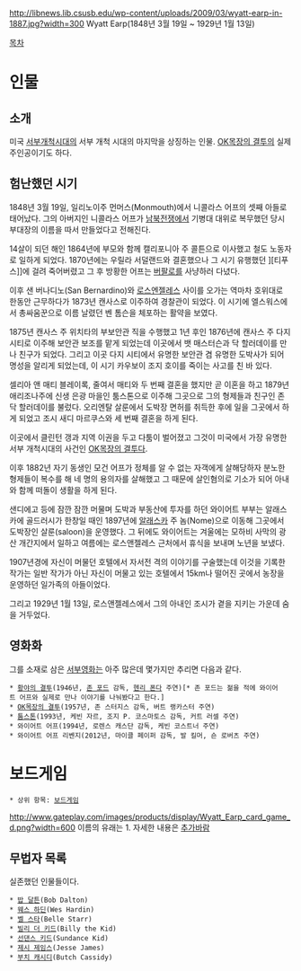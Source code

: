 http://libnews.lib.csusb.edu/wp-content/uploads/2009/03/wyatt-earp-in-1887.jpg?width=300
Wyatt Earp(1848년 3월 19일 ~ 1929년 1월 13일)

[[목차]]

= 인물 =

== 소개 ==
미국 [[서부개척시대]]의 서부 개척 시대의 마지막을 상징하는 인물. [[OK목장의 결투]]의 실제 주인공이기도 하다.

== 험난했던 시기 ==
1848년 3월 19일, 일리노이주 먼머스(Monmouth)에서 니콜라스 어프의 셋째 아들로 태어났다. 그의 아버지인 니콜라스 어프가 [[남북전쟁]]에서 기병대 대위로 복무했던 당시 부대장의 이름을 따서 만들었다고 전해진다.

14살이 되던 해인 1864년에 부모와 함께 캘리포니아 주 콜튼으로 이사했고 철도 노동자로 일하게 되었다. 1870년에는 우릴라 서덜랜드와 결혼했으나 그 시기 유행했던 ][티푸스]]에 걸려 죽어버렸고 그 후 방황한 어프는 [[버팔로]]를 사냥하러 다녔다.

이후 샌 버나디노(San Bernardino)와 [[로스엔젤레스]] 사이를 오가는 역마차 호위대로 한동안 근무하다가 1873년 캔사스로 이주하여 경찰관이 되었다. 이 시기에 엘스워스에서 총싸움꾼으로 이름 날렸던 벤 톰슨을 체포하는 활약을 보였다. 

1875년 캔사스 주 위치타의 부보안관 직을 수행했고 1년 후인 1876년에 캔사스 주 다지 시티로 이주해 보안관 보조를 맡게 되었는데 이곳에서 뱃 매스터슨과 닥 할러데이를 만나 친구가 되었다. 그리고 이곳 다지 시티에서 유명한 보안관 겸 유명한 도박사가 되어 명성을 알리게 되었는데, 이 시기 카우보이 조지 호이를 죽이는 사고를 친 바 있다.

셀리아 앤 매티 블레이록, 줄여서 매티와 두 번째 결혼을 했지만 곧 이혼을 하고 1879년 애리조나주에 신생 은광 마을인 툼스톤으로 이주해 그곳으로 그의 형제들과 친구인 존 닥 할러데이를 불렀다. 오리엔탈 살룬에서 도박장 면허를 취득한 후에 일을 그곳에서 하게 되었고 조시 새디 마르쿠스와 세 번째 결혼을 하게 된다.

이곳에서 클린턴 갱과 지역 이권을 두고 다툼이 벌어졌고 그것이 미국에서 가장 유명한 서부 개척시대의 사건인 [[OK목장의 결투]]다.

이후 1882년 자기 동생인 모건 어프가 정체를 알 수 없는 자객에게 살해당하자 분노한 형제들이 복수를 해 네 명의 용의자를 살해했고 그 때문에 살인혐의로 기소가 되어 아내와 함께 떠돌이 생활을 하게 된다. 

샌디에고 등에 잠깐 잠깐 머물며 도박과 부동산에 투자를 하던 와이어트 부부는 알래스카에 골드러시가 한창일 때인 1897년에 [[알래스카]] 주 놈(Nome)으로 이동해 그곳에서 도박장인 살룬(saloon)을 운영했다. 그 뒤에도 와이어트는 겨울에는 모하비 사막의 광산 개간지에서 일하고 여름에는 로스앤젤레스 근처에서 휴식을 보내며 노년을 보냈다.

1907년경에 자신이 머물던 호텔에서 자서전 격의 이야기를 구술했는데 이것을 기록한 작가는 일반 작가가 아닌 자신이 머물고 있는 호텔에서 15km나 떨어진 곳에서 농장을 운영하던 일가족의 아들이었다.

그리고 1929년 1월 13일, 로스앤젤레스에서 그의 아내인 조시가 곁을 지키는 가운데 숨을 거두었다.

== 영화화 ==
그를 소재로 삼은 [[서부영화]]는 아주 많은데 몇가지만 추리면 다음과 같다.

 * [[황야의 결투]](1946년, [[존 포드]] 감독, [[헨리 폰다]] 주연)[* 존 포드는 젊을 적에 와이어트 어프와 실제로 만나 이야기를 나눠봤다고 한다.] 
 * [[OK목장의 결투]](1957년, 존 스터지스 감독, 버트 랭카스터 주연)
 * [[툼스톤]](1993년, 케빈 자르, 조지 P. 코스마토스 감독, 커트 러셀 주연)
 * 와이어트 어프(1994년, 로렌스 캐스단 감독, 케빈 코스트너 주연)
 * 와이어트 어프 리벤지(2012년, 마이클 페이퍼 감독, 발 킬머, 숀 로버츠 주연)


= 보드게임 =
 * 상위 항목: [[보드게임]]
http://www.gateplay.com/images/products/display/Wyatt_Earp_card_game_d.png?width=600
이름의 유래는 1.
자세한 내용은 [[추가바람]]

== 무법자 목록 ==

실존했던 인물들이다.

 * [[밥 달튼]](Bob Dalton)
 * [[웨스 하딘]](Wes Hardin)
 * [[벨 스타]](Belle Starr)
 * [[빌리 더 키드]](Billy the Kid)
 * [[선댄스 키드]](Sundance Kid)
 * [[제시 제임스]](Jesse James)
 * [[부치 캐시디]](Butch Cassidy)
